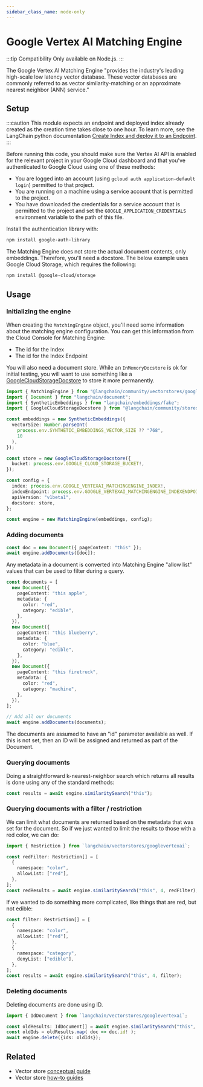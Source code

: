```yaml
---
sidebar_class_name: node-only
---
```



# Google Vertex AI Matching Engine

:::tip Compatibility
Only available on Node.js.
:::

The Google Vertex AI Matching Engine "provides the industry's leading high-scale
low latency vector database. These vector databases are commonly referred
to as vector similarity-matching or an approximate nearest neighbor (ANN) service."

## Setup

:::caution
This module expects an endpoint and deployed index already created as the
creation time takes close to one hour. To learn more, see the LangChain python
documentation [Create Index and deploy it to an Endpoint](https://python.langchain.com/docs/integrations/vectorstores/matchingengine#create-index-and-deploy-it-to-an-endpoint).
:::

Before running this code, you should make sure the Vertex AI API is
enabled for the relevant project in your Google Cloud dashboard and that you've authenticated to
Google Cloud using one of these methods:

- You are logged into an account (using `gcloud auth application-default login`)
  permitted to that project.
- You are running on a machine using a service account that is permitted
  to the project.
- You have downloaded the credentials for a service account that is permitted
  to the project and set the `GOOGLE_APPLICATION_CREDENTIALS` environment
  variable to the path of this file.

Install the authentication library with:

```bash npm2yarn
npm install google-auth-library
```

The Matching Engine does not store the actual document contents, only embeddings. Therefore, you'll
need a docstore. The below example uses Google Cloud Storage, which requires the following:

```bash npm2yarn
npm install @google-cloud/storage
```

## Usage

### Initializing the engine

When creating the `MatchingEngine` object, you'll need some information about
the matching engine configuration. You can get this information from the Cloud Console
for Matching Engine:

- The id for the Index
- The id for the Index Endpoint

You will also need a document store. While an `InMemoryDocstore` is ok for
initial testing, you will want to use something like a
[GoogleCloudStorageDocstore](https://v02.api.js.langchain.com/classes/langchain_stores_doc_gcs.GoogleCloudStorageDocstore.html) to store it more permanently.

```typescript
import { MatchingEngine } from "@langchain/community/vectorstores/googlevertexai";
import { Document } from "langchain/document";
import { SyntheticEmbeddings } from "langchain/embeddings/fake";
import { GoogleCloudStorageDocstore } from "@langchain/community/stores/doc/gcs";

const embeddings = new SyntheticEmbeddings({
  vectorSize: Number.parseInt(
    process.env.SYNTHETIC_EMBEDDINGS_VECTOR_SIZE ?? "768",
    10
  ),
});

const store = new GoogleCloudStorageDocstore({
  bucket: process.env.GOOGLE_CLOUD_STORAGE_BUCKET!,
});

const config = {
  index: process.env.GOOGLE_VERTEXAI_MATCHINGENGINE_INDEX!,
  indexEndpoint: process.env.GOOGLE_VERTEXAI_MATCHINGENGINE_INDEXENDPOINT!,
  apiVersion: "v1beta1",
  docstore: store,
};

const engine = new MatchingEngine(embeddings, config);
```

### Adding documents

```typescript
const doc = new Document({ pageContent: "this" });
await engine.addDocuments([doc]);
```

Any metadata in a document is converted into Matching Engine "allow list" values
that can be used to filter during a query.

```typescript
const documents = [
  new Document({
    pageContent: "this apple",
    metadata: {
      color: "red",
      category: "edible",
    },
  }),
  new Document({
    pageContent: "this blueberry",
    metadata: {
      color: "blue",
      category: "edible",
    },
  }),
  new Document({
    pageContent: "this firetruck",
    metadata: {
      color: "red",
      category: "machine",
    },
  }),
];

// Add all our documents
await engine.addDocuments(documents);
```

The documents are assumed to have an "id" parameter available as well. If this
is not set, then an ID will be assigned and returned as part of the Document.

### Querying documents

Doing a straightforward k-nearest-neighbor search which returns all results
is done using any of the standard methods:

```typescript
const results = await engine.similaritySearch("this");
```

### Querying documents with a filter / restriction

We can limit what documents are returned based on the metadata that was
set for the document. So if we just wanted to limit the results to those
with a red color, we can do:

```typescript
import { Restriction } from `langchain/vectorstores/googlevertexai`;

const redFilter: Restriction[] = [
  {
    namespace: "color",
    allowList: ["red"],
  },
];
const redResults = await engine.similaritySearch("this", 4, redFilter);
```

If we wanted to do something more complicated, like things that are red,
but not edible:

```typescript
const filter: Restriction[] = [
  {
    namespace: "color",
    allowList: ["red"],
  },
  {
    namespace: "category",
    denyList: ["edible"],
  },
];
const results = await engine.similaritySearch("this", 4, filter);
```

### Deleting documents

Deleting documents are done using ID.

```typescript
import { IdDocument } from `langchain/vectorstores/googlevertexai`;

const oldResults: IdDocument[] = await engine.similaritySearch("this", 10);
const oldIds = oldResults.map( doc => doc.id! );
await engine.delete({ids: oldIds});
```

## Related

- Vector store [conceptual guide](/docs/concepts/#vectorstores)
- Vector store [how-to guides](/docs/how_to/#vectorstores)
